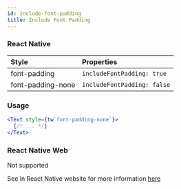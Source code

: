 ```yaml
---
id: include-font-padding
title: Include Font Padding
---
```


### React Native

| Style             | Properties                  |
| :---------------- | :-------------------------- |
| font-padding      | `includeFontPadding: true`  |
| font-padding-none | `includeFontPadding: false` |

### Usage

<!-- prettier-ignore-start -->
```jsx
<Text style={tw`font-padding-none`}>
  {/* ... */}
</Text>
```
<!-- prettier-ignore-end -->

### React Native Web

Not supported

See in React Native website for more information [here](https://reactnative.dev/docs/text-style-props#includefontpadding)
